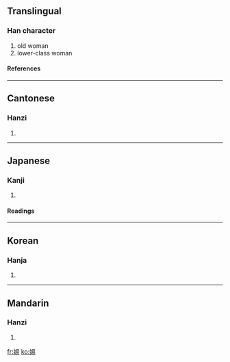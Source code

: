 {{see|媪}}

==Translingual==
===Han character===
{{Han char|rn=38|rad=女|as=10|sn=13|four=4641<sub>7</sub>|canj=女田人廿 (VWOT)}}
# old woman
# lower-class woman
====References====
{{Han ref|kx=0268.190|dkj=06588|dj=0535.380|hdz=21071.211|uh=5ABC|ud=23228|bh=B6FE|bd=46846}}
----
==Cantonese==
===Hanzi===
{{yue-hanzi|jyut=|y=ou2}}
# {{defn|Cantonese}}
----
==Japanese==
===Kanji===
{{ja-kanji|grade=|rs=女10}}
# {{defn|Japanese}} 
====Readings====
{{ja-readings|on=[[おう]] (ō)|kun=[[おうな]] (ouna)}}
----
==Korean==
===Hanja===
{{ko-hanja|hangeul=온|rv=on|mr=on}}
# {{defn|Korean}}
----
==Mandarin==
===Hanzi===
{{cmn-hanzi|sim=媪|pin=[[ǎo]] ([[ao3]])|wg=ao<sup>3</sup>}}
# {{defn|Mandarin}}

[[fr:媼]]
[[ko:媼]]